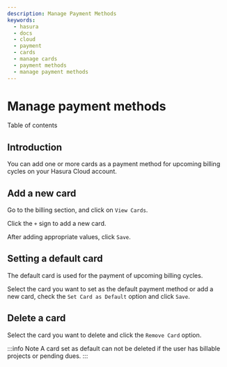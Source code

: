 ```yaml
---
description: Manage Payment Methods
keywords:
  - hasura
  - docs
  - cloud
  - payment
  - cards
  - manage cards
  - payment methods
  - manage payment methods
---
```



# Manage payment methods

<CustomTOCListHead>Table of contents</CustomTOCListHead>
<TOCInline toc={toc} />

## Introduction

You can add one or more cards as a payment method for upcoming billing
cycles on your Hasura Cloud account.

## Add a new card

Go to the billing section, and click on `View Cards`.

<Thumbnail
  src="/img/graphql/cloud/billing/manage_cards.png"
  alt="view saved cards"
/>

Click the `+` sign to add a new card.

<Thumbnail
  src="/img/graphql/cloud/billing/add_new_card.png"
  alt="add a new card"
  width="437px"
/>

After adding appropriate values, click `Save`.

## Setting a default card

The default card is used for the payment of upcoming billing cycles.

Select the card you want to set as the default payment method or add a
new card, check the `Set Card as Default` option and click `Save`.

<Thumbnail
  src="/img/graphql/cloud/billing/set_existing_default.png"
  alt="set an exiting card as the default card"
  width="437px"
/>

<Thumbnail
  src="/img/graphql/cloud/billing/set_new_default.png"
  alt="Add a new card as the default card"
  width="437px"
/>

## Delete a card

Select the card you want to delete and click the `Remove Card` option.

<Thumbnail
  src="/img/graphql/cloud/billing/delete_card.png"
  alt="Delete card"
  width="437px"
/>

:::info Note
A card set as default can not be deleted if the user has billable
projects or pending dues.
:::
